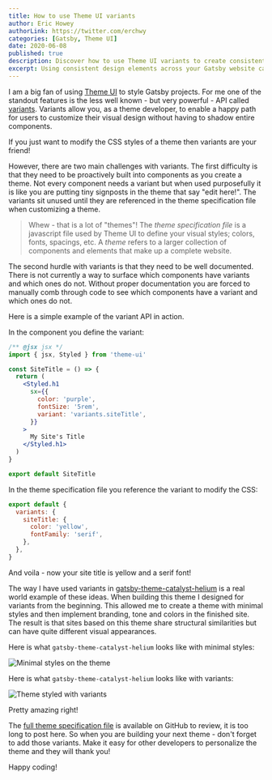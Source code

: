 ```yaml
---
title: How to use Theme UI variants
author: Eric Howey
authorLink: https://twitter.com/erchwy
categories: [Gatsby, Theme UI]
date: 2020-06-08
published: true
description: Discover how to use Theme UI variants to create consistent styles and design elements across your Gatsby website. Use variants to simplify your CSS codebase!
excerpt: Using consistent design elements across your Gatsby website can be challenging, but Theme UI variants make it easy. In this article, we'll explore how to use Theme UI variants to create consistent styles and design elements. We'll show you how to simplify your CSS and make it easier to maintain your website's design over time.
---
```


I am a big fan of using [Theme UI](https://theme-ui.com/) to style Gatsby projects. For me one of the standout features is the less well known - but very powerful - API called [variants](https://theme-ui.com/guides/variants/). Variants allow you, as a theme developer, to enable a happy path for users to customize their visual design without having to shadow entire components.

If you just want to modify the CSS styles of a theme then variants are your friend!

However, there are two main challenges with variants. The first difficulty is that they need to be proactively built into components as you create a theme. Not every component needs a variant but when used purposefully it is like you are putting tiny signposts in the theme that say "edit here!". The variants sit unused until they are referenced in the theme specification file when customizing a theme.

> Whew - that is a lot of "themes"! The _theme specification file_ is a javascript file used by Theme UI to define your visual styles; colors, fonts, spacings, etc. A _theme_ refers to a larger collection of components and elements that make up a complete website.

The second hurdle with variants is that they need to be well documented. There is not currently a way to surface which components have variants and which ones do not. Without proper documentation you are forced to manually comb through code to see which components have a variant and which ones do not.

Here is a simple example of the variant API in action.

In the component you define the variant:

```jsx
/** @jsx jsx */
import { jsx, Styled } from 'theme-ui'

const SiteTitle = () => {
  return (
    <Styled.h1
      sx={{
        color: 'purple',
        fontSize: '5rem',
        variant: 'variants.siteTitle',
      }}
    >
      My Site's Title
    </Styled.h1>
  )
}

export default SiteTitle
```

In the theme specification file you reference the variant to modify the CSS:

```js
export default {
  variants: {
    siteTitle: {
      color: 'yellow',
      fontFamily: 'serif',
    },
  },
}
```

And voila - now your site title is yellow and a serif font!

The way I have used variants in [gatsby-theme-catalyst-helium](https://www.gatsbycatalyst.com/docs/gatsby-theme-catalyst-helium) is a real world example of these ideas. When building this theme I designed for variants from the beginning. This allowed me to create a theme with minimal styles and then implement branding, tone and colors in the finished site. The result is that sites based on this theme share structural similarities but can have quite different visual appearances.

Here is what `gatsby-theme-catalyst-helium` looks like with minimal styles:

![Minimal styles on the theme](./helium-without-styles.png 'Minimal styles on the theme')

Here is what `gatsby-theme-catalyst-helium` looks like with variants:

![Theme styled with variants](./helium-with-styles.png 'Theme styled with variants')

Pretty amazing right!

The [full theme specification file](https://github.com/ehowey/gatsby-theme-catalyst/blob/master/starters/gatsby-starter-catalyst-helium/src/gatsby-plugin-theme-ui/index.js) is available on GitHub to review, it is too long to post here. So when you are building your next theme - don't forget to add those variants. Make it easy for other developers to personalize the theme and they will thank you!

Happy coding!
